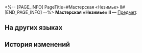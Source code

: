<%-- [PAGE_INFO]
PageTitle=#Мастерская «Незимье» II#
[END_PAGE_INFO] --%>
{{Предмет Инфобокс
|id          = 252380
|Изображение = Предмет Мастерская «Незимье» II.png
|Тип         = 
|Инвентарь   = 
|Редкость    = 5
|Эффект      = 
|Описание    = Соберите набор карточек воспоминаний, чтобы получить усиление.
}}
{{Описание|Ваши воспоминания об Освоении могут стать источником вдохновения для игры.}}
'''Мастерская «Незимье» II''' — [[Предмет]].

==На других языках==
{{На других языках
|en   = Neverwinter Workshop (II)
|zhs  = 机械屋「永动」-Ⅱ
|zht  = 機械屋「永動」-Ⅱ
|ja   = からくり工房「パーペチュアル」-II
|ko   = 기계공방 「영원한 겨울」-Ⅱ
|es   = Taller del Nuncainvierno&nbsp;II
|fr   = Atelier de Sanshiver (II)
|ru   = Мастерская «Незимье» II
|th   = Neverwinter Workshop II
|vi   = Tiệm Cơ Khí Neverwinter-II
|de   = Nimmerwinter-Werkstatt (II)
|id   = "Neverwinter" Workshop II
|pt   = Oficina do Inverno Efêmero (II)
}}

==История изменений==
{{История изменений|3.5}}